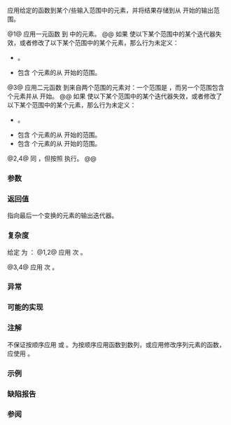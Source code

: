 {{cpp/title|transform}}
{{cpp/algorithm/navbar}}
{{dcl begin}}
{{dcl header|algorithm}}
{{dcla|num=1|notes={{mark constexpr since c++20}}|
template&lt; class InputIt, class OutputIt, class UnaryOp &gt;
OutputIt transform( InputIt first1, InputIt last1,
                    OutputIt d_first, UnaryOp unary_op );
}}
{{dcl|num=2|since=c++17|
template&lt; class ExecutionPolicy,
          class ForwardIt1, class ForwardIt2, class UnaryOp &gt;
ForwardIt2 transform( ExecutionPolicy&amp;&amp; policy,
                      ForwardIt1 first1, ForwardIt1 last1,
                      ForwardIt2 d_first, UnaryOp unary_op );
}}
{{dcla|num=3|notes={{mark constexpr since c++20}}|
template&lt; class InputIt1, class InputIt2,
          class OutputIt, class BinaryOp &gt;
OutputIt transform( InputIt1 first1, InputIt1 last1, InputIt2 first2,
                    OutputIt d_first, BinaryOp binary_op );
}}
{{dcl|num=4|since=c++17|
template&lt; class ExecutionPolicy,
          class ForwardIt1, class ForwardIt2,
          class ForwardIt3, class BinaryOp &gt;
ForwardIt3 transform( ExecutionPolicy&amp;&amp; policy,
                      ForwardIt1 first1, ForwardIt1 last1,
                      ForwardIt2 first2,
                      ForwardIt3 d_first, BinaryOp binary_op );
}}
{{dcl end}}

{{tt|std::transform}} 应用给定的函数到某个/些输入范围中的元素，并将结果存储到从 {{c|d_first}} 开始的输出范围。

@1@ 应用一元函数 {{c|unary_op}} 到 {{range|first1|last1}} 中的元素。
@@ 如果 {{c|unary_op}} 使以下某个范围中的某个迭代器失效，或者修改了以下某个范围中的某个元素，那么行为未定义：
* {{closed range|first1|last1}}。
* 包含 {{c|std::distance(first1, last1) + 1}} 个元素的从 {{c|d_first}} 开始的范围。

@3@ 应用二元函数 {{c|binary_op}} 到来自两个范围的元素对：一个范围是 {{range|first1|last1}}，而另一个范围包含 {{c|std::distance(first1, last1)}} 个元素并从 {{c|first2}} 开始。
@@ 如果 {{c|binary_op}} 使以下某个范围中的某个迭代器失效，或者修改了以下某个范围中的某个元素，那么行为未定义：
* {{closed range|first1|last1}}。
* 包含 {{c|std::distance(first1, last1) + 1}} 个元素的从 {{c|first2}} 开始的范围。
* 包含 {{c|std::distance(first1, last1) + 1}} 个元素的从 {{c|d_first}} 开始的范围。

@2,4@ 同 {{v|1,3}}，但按照 {{c|policy}} 执行。
@@ {{cpp/algorithm/parallel overload precondition|plural=yes}}

===参数===
{{par begin}}
{{par range|first1|last1|要变换的第一|range=源}}
{{par|first2|要变换的第二元素范围的起始，仅限 {{vl|3,4}}}}
{{par|d_first|目标范围的起始，可以等于 {{c|first1}} 或 {{c|first2}}}}
{{par exec pol}}
{{par op1|unary_op|rp=OutputIt|p1=InputIt}}
{{par op2|binary_op|rp=OutputIt|p1=InputIt1|p2=InputIt2}}
{{par hreq}}
{{par req named|InputIt, InputIt1, InputIt2|InputIterator}}
{{par req named|OutputIt|OutputIterator}}
{{par req named|ForwardIt1, ForwardIt2, ForwardIt3|ForwardIterator}}
{{par end}}

===返回值===
指向最后一个变换的元素的输出迭代器。

===复杂度===
给定 {{mathjax-or|\(\scriptsize N\)|N}} 为 {{c|std::distance(first1, last1)}}：
@1,2@ 应用 {{mathjax-or|\(\scriptsize N\)|N}} 次 {{c|unary_op}}。

@3,4@ 应用 {{mathjax-or|\(\scriptsize N\)|N}} 次 {{c|binary_op}}。

===异常===
{{cpp/algorithm/parallel exceptions reporting behavior|singular=no}}

===可能的实现===
{{eq impl
|title1=transform (1)|ver1=1|1=
template&lt;class InputIt, class OutputIt, class UnaryOp&gt;
constexpr //&lt; C++20 起
OutputIt transform(InputIt first1, InputIt last1,
                   OutputIt d_first, UnaryOp unary_op)
{
    for (; first1 != last1; ++d_first, ++first1)
        *d_first = unary_op(*first1);

    return d_first;
}
|title2=transform (3)|ver2=3|2=
template&lt;class InputIt1, class InputIt2, 
         class OutputIt, class BinaryOp&gt;
constexpr //&lt; C++20 起
OutputIt transform(InputIt1 first1, InputIt1 last1, InputIt2 first2,
                   OutputIt d_first, BinaryOp binary_op)
{
    for (; first1 != last1; ++d_first, ++first1, ++first2)
        *d_first = binary_op(*first1, *first2);

    return d_first;
}
}}

===注解===
{{tt|std::transform}} 不保证按顺序应用 {{c|unary_op}} 或 {{c|binary_op}}。为按顺序应用函数到数列，或应用修改序列元素的函数，应使用 {{lc|std::for_each}}。

===示例===
{{example
|code=
#include &lt;algorithm&gt;
#include &lt;cctype&gt;
#include &lt;iomanip&gt;
#include &lt;iostream&gt;
#include &lt;string&gt;
#include &lt;utility&gt;
#include &lt;vector&gt;

void print_ordinals(const std::vector&lt;std::size_t&gt;&amp; ordinals)
{
    std::cout &lt;&lt; "序数：";
    for (std::size_t ord : ordinals)
        std::cout &lt;&lt; std::setw(3) &lt;&lt; ord &lt;&lt; ' ';
    std::cout &lt;&lt; '\n';
}

char to_uppercase(unsigned char c)
{
    return std::toupper(c);
}

void to_uppercase_inplace(char&amp; c)
{
    c = to_uppercase(c);
}

void unary_transform_example(std::string&amp; hello, std::string world)
{
    // 原位变换字符串为大写

    std::transform(hello.cbegin(), hello.cend(), hello.begin(), to_uppercase);
    std::cout &lt;&lt; "hello = " &lt;&lt; std::quoted(hello) &lt;&lt; '\n';
    
    // for_each 版本（见上文注解部分）
    std::for_each(world.begin(), world.end(), to_uppercase_inplace);
    std::cout &lt;&lt; "world = " &lt;&lt; std::quoted(world) &lt;&lt; '\n';
}

void binary_transform_example(std::vector&lt;unsigned&gt; ordinals)
{
    // 变换数值为两倍的值

    print_ordinals(ordinals);
    
    std::transform(ordinals.cbegin(), ordinals.cend(), ordinals.cbegin(),
                   ordinals.begin(), std::plus&lt;&gt;{});

    print_ordinals(ordinals);
}

int main()
{
    std::string hello("hello");
    unary_transform_example(hello, "world");
    
    std::vector&lt;unsigned&gt; ordinals;
    std::copy(hello.cbegin(), hello.cend(), std::back_inserter(ordinals));
    binary_transform_example(std::move(ordinals));
}
|output=
hello = "HELLO"
world = "WORLD"
序数： 72  69  76  76  79 
序数：144 138 152 152 158
}}

===缺陷报告===
{{dr list begin}}
{{dr list item|wg=lwg|dr=242|std=C++98|before={{c|unary_op}} 和 {{c|binary_op}} 不能有任何副作用|after=它们不能修改涉及到的范围}}
{{dr list end}}

===参阅===
{{dsc begin}}
{{dsc inc|cpp/algorithm/dsc for_each}}
{{dsc inc|cpp/algorithm/ranges/dsc transform}}
{{dsc end}}

{{langlinks|de|en|es|fr|it|ja|pt|ru}}